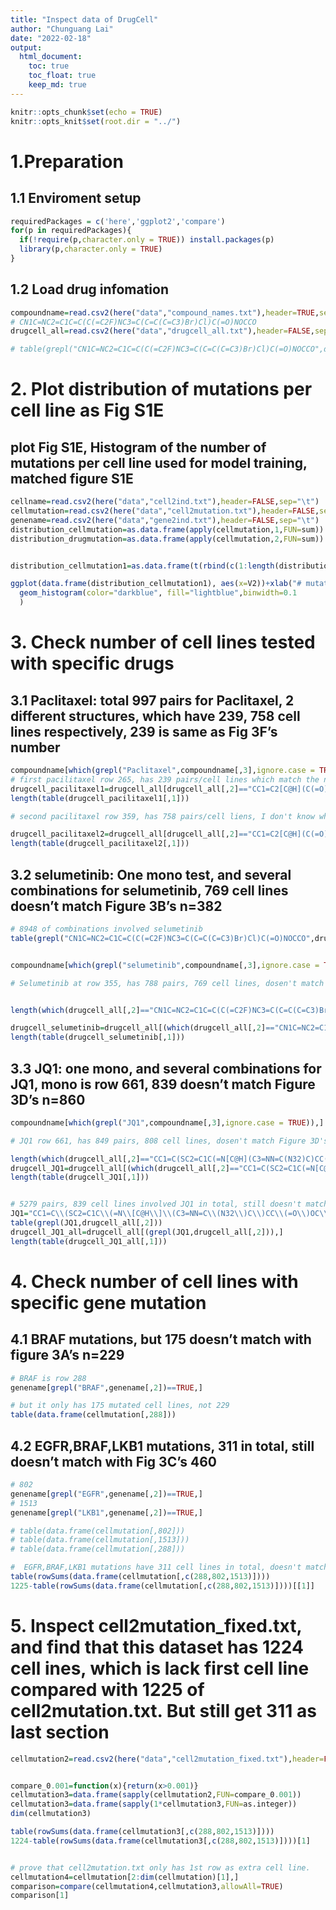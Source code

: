 ```yaml
---
title: "Inspect data of DrugCell"
author: "Chunguang Lai"
date: "2022-02-18"
output:
  html_document:
    toc: true
    toc_float: true
    keep_md: true
---
```


```r
knitr::opts_chunk$set(echo = TRUE)
knitr::opts_knit$set(root.dir = "../")

```
# 1.Preparation 
## 1.1 Enviroment setup
```r
requiredPackages = c('here','ggplot2','compare')
for(p in requiredPackages){
  if(!require(p,character.only = TRUE)) install.packages(p)
  library(p,character.only = TRUE)
}
```


## 1.2 Load drug infomation

```r

compoundname=read.csv2(here("data","compound_names.txt"),header=TRUE,sep="\t")
# CN1C=NC2=C1C=C(C(=C2F)NC3=C(C=C(C=C3)Br)Cl)C(=O)NOCCO
drugcell_all=read.csv2(here("data","drugcell_all.txt"),header=FALSE,sep="\t")

# table(grepl("CN1C=NC2=C1C=C(C(=C2F)NC3=C(C=C(C=C3)Br)Cl)C(=O)NOCCO",drugcell_all[,2],fixed=TRUE))
```

# 2. Plot distribution of mutations per cell line as Fig S1E
## plot Fig S1E, Histogram of the number of mutations per cell line used for model training, matched figure S1E
```r

cellname=read.csv2(here("data","cell2ind.txt"),header=FALSE,sep="\t")
cellmutation=read.csv2(here("data","cell2mutation.txt"),header=FALSE,sep=",")
genename=read.csv2(here("data","gene2ind.txt"),header=FALSE,sep="\t")
distribution_cellmutation=as.data.frame(apply(cellmutation,1,FUN=sum))
distribution_drugmutation=as.data.frame(apply(cellmutation,2,FUN=sum))


distribution_cellmutation1=as.data.frame(t(rbind(c(1:length(distribution_cellmutation[,1])),(distribution_cellmutation[,1]))))

ggplot(data.frame(distribution_cellmutation1), aes(x=V2))+xlab("# mutation")+ylab("# cell lines")+ scale_x_continuous(limits=c(1,1335),trans='log10')+
  geom_histogram(color="darkblue", fill="lightblue",binwidth=0.1
  )


```

# 3. Check number of cell lines tested with specific drugs

## 3.1 Paclitaxel: total 997 pairs for Paclitaxel, 2 different structures, which have 239, 758 cell lines respectively, 239 is same as Fig 3F's number
```r
compoundname[which(grepl("Paclitaxel",compoundname[,3],ignore.case = TRUE)),]
# first pacilitaxel row 265, has 239 pairs/cell lines which match the number of Figure 3F
drugcell_pacilitaxel1=drugcell_all[drugcell_all[,2]=="CC1=C2[C@H](C(=O)[C@@]3([C@H](C[C@@H]4[C@]([C@H]3[C@@H]([C@@](C2(C)C)(C[C@@H]1OC(=O)[C@@H]([C@H](C5=CC=CC=C5)NC(=O)C6=CC=CC=C6)O)O)OC(=O)C7=CC=CC=C7)(CO4)OC(=O)C)O)C)OC(=O)C",]
length(table(drugcell_pacilitaxel1[,1]))

# second pacilitaxel row 359, has 758 pairs/cell liens, I don't know what it is

drugcell_pacilitaxel2=drugcell_all[drugcell_all[,2]=="CC1=C2[C@H](C(=O)[C@@]3([C@H](C[C@@H]4[C@](C3[C@@H]([C@@](C2(C)C)(C[C@@H]1OC(=O)[C@@H]([C@H](C5=CC=CC=C5)NC(=O)C6=CC=CC=C6)O)O)OC(=O)C7=CC=CC=C7)(CO4)OC(=O)C)O)C)OC(=O)C",]
length(table(drugcell_pacilitaxel2[,1]))

```


## 3.2 selumetinib: One mono test, and several combinations for selumetinib, 769 cell lines doesn't match Figure 3B's n=382
```r

# 8948 of combinations involved selumetinib
table(grepl("CN1C=NC2=C1C=C(C(=C2F)NC3=C(C=C(C=C3)Br)Cl)C(=O)NOCCO",drugcell_all[,2],fixed=TRUE))


compoundname[which(grepl("selumetinib",compoundname[,3],ignore.case = TRUE)),]

# Selumetinib at row 355, has 788 pairs, 769 cell lines, dosen't match Figure 3B's n=382


length(which(drugcell_all[,2]=="CN1C=NC2=C1C=C(C(=C2F)NC3=C(C=C(C=C3)Br)Cl)C(=O)NOCCO"))

drugcell_selumetinib=drugcell_all[(which(drugcell_all[,2]=="CN1C=NC2=C1C=C(C(=C2F)NC3=C(C=C(C=C3)Br)Cl)C(=O)NOCCO")),]
length(table(drugcell_selumetinib[,1]))

```

## 3.3 JQ1: one mono, and several combinations for JQ1, mono is row 661, 839 doesn't match Figure 3D's n=860
```r

compoundname[which(grepl("JQ1",compoundname[,3],ignore.case = TRUE)),]

# JQ1 row 661, has 849 pairs, 808 cell lines, dosen't match Figure 3D's n=860

length(which(drugcell_all[,2]=="CC1=C(SC2=C1C(=N[C@H](C3=NN=C(N32)C)CC(=O)OC(C)(C)C)C4=CC=C(C=C4)Cl)C"))
drugcell_JQ1=drugcell_all[(which(drugcell_all[,2]=="CC1=C(SC2=C1C(=N[C@H](C3=NN=C(N32)C)CC(=O)OC(C)(C)C)C4=CC=C(C=C4)Cl)C")),]
length(table(drugcell_JQ1[,1]))


# 5279 pairs, 839 cell lines involved JQ1 in total, still doesn't match 860
JQ1="CC1=C\\(SC2=C1C\\(=N\\[C@H\\]\\(C3=NN=C\\(N32\\)C\\)CC\\(=O\\)OC\\(C\\)\\(C\\)C\\)C4=CC=C\\(C=C4\\)Cl\\)C"
table(grepl(JQ1,drugcell_all[,2]))
drugcell_JQ1_all=drugcell_all[(grepl(JQ1,drugcell_all[,2])),]
length(table(drugcell_JQ1_all[,1]))

```




# 4. Check number of cell lines with specific gene mutation

## 4.1 BRAF mutations, but 175 doesn't match with figure 3A's n=229

```r
# BRAF is row 288
genename[grepl("BRAF",genename[,2])==TRUE,]

# but it only has 175 mutated cell lines, not 229
table(data.frame(cellmutation[,288]))

```



## 4.2 EGFR,BRAF,LKB1 mutations, 311 in total, still doesn't match with Fig 3C's 460

```r
# 802
genename[grepl("EGFR",genename[,2])==TRUE,]
# 1513
genename[grepl("LKB1",genename[,2])==TRUE,]

# table(data.frame(cellmutation[,802]))
# table(data.frame(cellmutation[,1513]))
# table(data.frame(cellmutation[,288]))

#  EGFR,BRAF,LKB1 mutations have 311 cell lines in total, doesn't match 460
table(rowSums(data.frame(cellmutation[,c(288,802,1513)])))
1225-table(rowSums(data.frame(cellmutation[,c(288,802,1513)])))[[1]]


```

# 5. Inspect cell2mutation_fixed.txt, and find that this dataset has 1224 cell ines, which is lack first cell line compared with 1225 of cell2mutation.txt. But still get 311 as last section
```r
cellmutation2=read.csv2(here("data","cell2mutation_fixed.txt"),header=FALSE,sep=",")


compare_0.001=function(x){return(x>0.001)}
cellmutation3=data.frame(sapply(cellmutation2,FUN=compare_0.001))
cellmutation3=data.frame(sapply(1*cellmutation3,FUN=as.integer))
dim(cellmutation3)

table(rowSums(data.frame(cellmutation3[,c(288,802,1513)])))
1224-table(rowSums(data.frame(cellmutation3[,c(288,802,1513)])))[1]


# prove that cell2mutation.txt only has 1st row as extra cell line.
cellmutation4=cellmutation[2:dim(cellmutation)[1],]
comparison=compare(cellmutation4,cellmutation3,allowAll=TRUE)
comparison[1]
```